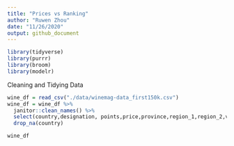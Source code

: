 ```yaml
---
title: "Prices vs Ranking"
author: "Ruwen Zhou"
date: "11/26/2020"
output: github_document
---
```


```r
library(tidyverse)
library(purrr)
library(broom)
library(modelr)
```

Cleaning and Tidying Data
```r
wine_df = read_csv("./data/winemag-data_first150k.csv")
wine_df = wine_df %>% 
  janitor::clean_names() %>% 
  select(country,designation, points,price,province,region_1,region_2,variety,winery) %>% 
  drop_na(country)
```
```r
wine_df
```